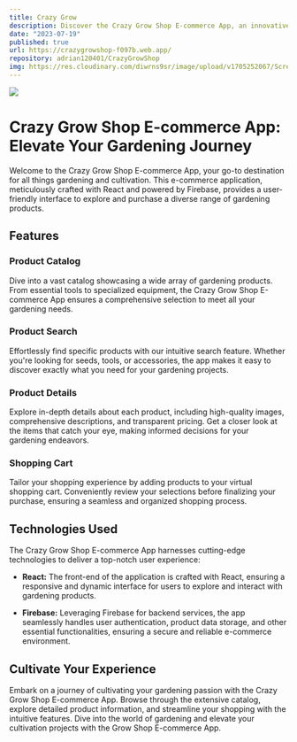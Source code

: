 ```yaml
---
title: Crazy Grow
description: Discover the Crazy Grow Shop E-commerce App, an innovative platform built with React and Firebase, offering a seamless shopping experience for gardening and cultivation enthusiasts.
date: "2023-07-19"
published: true
url: https://crazygrowshop-f097b.web.app/
repository: adrian120401/CrazyGrowShop
img: https://res.cloudinary.com/diwrns9sr/image/upload/v1705252067/Screenshot_2024-01-14_140723_sqttik.png
---
```


[![](https://res.cloudinary.com/diwrns9sr/image/upload/v1705252067/Screenshot_2024-01-14_140723_sqttik.png)](https://crazygrowshop-f097b.web.app/)

# Crazy Grow Shop E-commerce App: Elevate Your Gardening Journey

Welcome to the Crazy Grow Shop E-commerce App, your go-to destination for all things gardening and cultivation. This e-commerce application, meticulously crafted with React and powered by Firebase, provides a user-friendly interface to explore and purchase a diverse range of gardening products.

## Features

### Product Catalog

Dive into a vast catalog showcasing a wide array of gardening products. From essential tools to specialized equipment, the Crazy Grow Shop E-commerce App ensures a comprehensive selection to meet all your gardening needs.

### Product Search

Effortlessly find specific products with our intuitive search feature. Whether you're looking for seeds, tools, or accessories, the app makes it easy to discover exactly what you need for your gardening projects.

### Product Details

Explore in-depth details about each product, including high-quality images, comprehensive descriptions, and transparent pricing. Get a closer look at the items that catch your eye, making informed decisions for your gardening endeavors.

### Shopping Cart

Tailor your shopping experience by adding products to your virtual shopping cart. Conveniently review your selections before finalizing your purchase, ensuring a seamless and organized shopping process.

## Technologies Used

The Crazy Grow Shop E-commerce App harnesses cutting-edge technologies to deliver a top-notch user experience:

- **React:** The front-end of the application is crafted with React, ensuring a responsive and dynamic interface for users to explore and interact with gardening products.

- **Firebase:** Leveraging Firebase for backend services, the app seamlessly handles user authentication, product data storage, and other essential functionalities, ensuring a secure and reliable e-commerce environment.

## Cultivate Your Experience

Embark on a journey of cultivating your gardening passion with the Crazy Grow Shop E-commerce App. Browse through the extensive catalog, explore detailed product information, and streamline your shopping with the intuitive features. Dive into the world of gardening and elevate your cultivation projects with the Grow Shop E-commerce App.